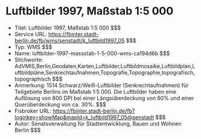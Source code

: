 # Luftbilder 1997, Maßstab 1:5 000
- Titel: Luftbilder 1997, Maßstab 1:5 000 $$$
- Service URL: https://fbinter.stadt-berlin.de/fb/wms/senstadt/k_luftbild1997_05 $$$
- Typ: WMS $$$
- Name: luftbilder-1997-massstab-1-5-000-wms-ca194d6b $$$
- Stichworte: AdVMIS,Berlin,Geodaten,Karten,Luftbilder,Luftbildmosaike,Luftbildplan,Luftbildpläne,Senkrechtaufnahmen,Topografie,Topographie,topografisch,topographisch $$$
- Anmerkung: 1514 Schwarz/Weiß-Luftbilder (Senkrechtaufnahmen) für Teilgebiete Berlins im Maßstab 1:5 000. Die Luftbilder haben eine Auflösung von 800 DPI bei einer Längsüberdeckung von 60% und einer Querüberdeckung von ca. 30%. $$$
- Fisbroker URL: https://fbinter.stadt-berlin.de/fb?loginkey=showMap&mapId=k_luftbild1997_05@senstadt $$$
- Autor: Senatsverwaltung für Stadtentwicklung, Bauen und Wohnen Berlin $$$
